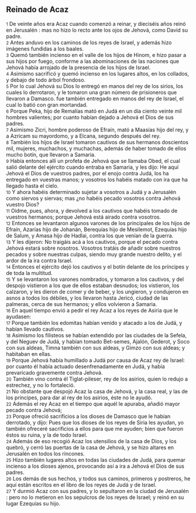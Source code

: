 == Reinado de Acaz ==

{{anchor|1}} <small>1</small> De veinte años era Acaz cuando comenzó a reinar, y dieciséis años reinó en Jerusalén : mas no hizo lo recto ante los ojos de Jehová, como David su padre.<br>
{{anchor|2}} <small>2</small> Antes anduvo en los caminos de los reyes de Israel, y además hizo imágenes fundidas a los baales.<br>
{{anchor|3}} <small>3</small> Quemó también incienso en el valle de los hijos de Hinom, e hizo pasar a sus hijos por fuego, conforme a las abominaciones de las naciones que Jehová había arrojado de la presencia de los hijos de Israel.<br>
{{anchor|4}} <small>4</small> Asimismo sacrificó y quemó incienso en los lugares altos, en los collados, y debajo de todo árbol frondoso.<br>
{{anchor|5}} <small>5</small> Por lo cual Jehová su Dios lo entregó en manos del rey de los sirios, los cuales lo derrotaron, y le tomaron una gran número de prisioneros que llevaron a Damasco. fue también entregado en manos del rey de Israel, el cual lo batió con gran mortandad.<br>
{{anchor|6}} <small>6</small> Porque Peka, hijo de Remalías mató en Judá en un día ciento veinte mil hombres valientes; por cuanto habían dejado a Jehová el Dios de sus padres.<br>
{{anchor|7}} <small>7</small> Asimismo Zicri, hombre poderoso de Efraín, mató a Maasías hijo del rey, y a Azricam su mayordomo, y a Elcana, segundo después del rey.<br>
{{anchor|8}} <small>8</small> También los hijos de Israel tomaron cautivos de sus hermanos doscientos mil, mujeres, muchachos, y muchachas, además de haber tomado de ellos mucho botín, que llevaron a Samaria.<br>
{{anchor|9}} <small>9</small> Había entonces allí un profeta de Jehová que se llamaba Obed, el cual salió delante del ejército cuando entraba en Samaria, y les dijo: He aquí Jehová el Dios de vuestros padres, por el enojo contra Judá, los ha entregado en vuestras manos; y vosotros los habéis matado con ira que ha llegado hasta el cielo.<br>
{{anchor|10}} <small>10</small> Y ahora habéis determinado sujetar a vosotros a Judá y a Jerusalén  como siervos y siervas; mas ¿no habéis pecado vosotros contra Jehová vuestro Dios?<br>
{{anchor|11}} <small>11</small> Oidme, pues, ahora, y devolved a los cautivos que habéis tomado de vuestros hermanos; porque Jehová está airado contra vosotros.<br>
{{anchor|12}} <small>12</small> Entonces se levantaron algunos varones de los principales de los hijos de Efraín, Azarías hijo de Johanán,  Berequías hijo de Mesilemot, Ezequías hijo de Salum, y Amasa hijo de Hadlai, contra los que venían de la guerra.<br>
{{anchor|13}} <small>13</small> Y les dijeron: No traigáis acá a los cautivos, porque el pecado contra Jehová estará sobre nosotros. Vosotros tratáis de añadir sobre nuestros pecados y sobre nuestras culpas, siendo muy grande nuestro delito, y el ardor de la ira contra Israel.<br>
{{anchor|14}} <small>14</small> Entonces el ejército dejó los cautivos y el botín delante de los príncipes y de toda la multitud.<br>
{{anchor|15}} <small>15</small> Y se levantaron los varones nombrados, y tomaron a los cautivos, y del despojo vistieron a los que de ellos estaban desnudos; los vistieron, los calzaron, y les dieron de comer y de beber, y los ungieron, y condujeron en asnos a todos los débiles, y los llevaron hasta Jericó, ciudad de las palmeras, cerca de sus hermanos; y ellos volvieron a Samaria.<br>
{{anchor|16}} <small>16</small> En aquel tiempo envió a pedir el rey Acaz a los reyes de Asiria que le ayudasen:<br>
{{anchor|17}} <small>17</small> Porque también los edomitas habían venido y atacado a los de Judá, y habían llevado cautivos.<br>
{{anchor|18}} <small>18</small> Asimismo los filisteos se habían extendido por las ciudades de la Sefela, y del Neguev de Judá, y habían tomado Bet-semes, Ajalón, Gederot, y Soco con sus aldeas, Timna también con sus aldeas, y Gimzo con sus aldeas; y habitaban en ellas.<br>
{{anchor|19}} <small>19</small> Porque Jehová había humillado a Judá por causa de Acaz rey de Israel: por cuanto él había actuado desenfrenadamente en Judá, y había prevaricado gravemente contra Jehová.<br>
{{anchor|20}} <small>20</small> También vino contra él Tiglat-pileser, rey de los asirios, quien lo redujo a estrechez, y no lo fortaleció.<br>
{{anchor|21}} <small>21</small> No obstante que despojó Acaz la casa de Jehová, y la casa real, y las de los príncipes, para dar al rey de los asirios, éste no le ayudó.<br>
{{anchor|22}} <small>22</small> Además el rey Acaz en el tiempo que aquél le apuraba, añadió mayor pecado contra Jehová;<br>
{{anchor|23}} <small>23</small> Porque ofreció sacrificios a los dioses de Damasco que le habían derrotado, y dijo: Pues que los dioses de los reyes de Siria les ayudan, yo también ofreceré sacrificios a ellos para que me ayuden; bien que fueron éstos su ruina, y la de todo Israel.<br>
{{anchor|24}} <small>24</small> Además de eso recogió Acaz  los utensilios de la casa de Dios, y los quebró, y cerró las puertas de la casa de Jehová,  y se hizo altares en Jerusalén  en todos los rincones.<br>
{{anchor|25}} <small>25</small> Hizo también lugares altos en todas las ciudades de Judá, para quemar incienso a los dioses ajenos, provocando así a ira a Jehová el Dios de sus padres.<br>
{{anchor|26}} <small>26</small> Los demás de sus hechos, y todos sus caminos, primeros y postreros, he aquí están escritos en el libro de los reyes de Judá y de Israel.<br>
{{anchor|27}} <small>27</small> Y durmió Acaz con sus padres, y lo sepultaron en la ciudad de Jerusalén : pero no lo metieron en los sepulcros de los reyes de Israel; y reinó en su lugar Ezequías su hijo.<br>
